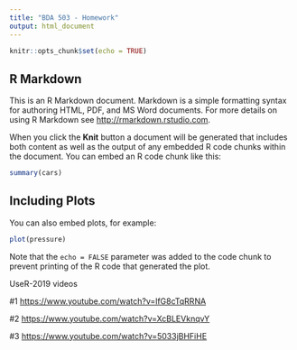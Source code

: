 ```yaml
---
title: "BDA 503 - Homework"
output: html_document
---
```


```r
knitr::opts_chunk$set(echo = TRUE)
```

## R Markdown

This is an R Markdown document. Markdown is a simple formatting syntax for authoring HTML, PDF, and MS Word documents. For more details on using R Markdown see <http://rmarkdown.rstudio.com>.

When you click the **Knit** button a document will be generated that includes both content as well as the output of any embedded R code chunks within the document. You can embed an R code chunk like this:

```r
summary(cars)
```

## Including Plots

You can also embed plots, for example:

```r
plot(pressure)
```

Note that the `echo = FALSE` parameter was added to the code chunk to prevent printing of the R code that generated the plot.

UseR-2019 videos

#1 <https://www.youtube.com/watch?v=lfG8cTqRRNA>


#2 <https://www.youtube.com/watch?v=XcBLEVknqvY>


#3 <https://www.youtube.com/watch?v=5033jBHFiHE>
